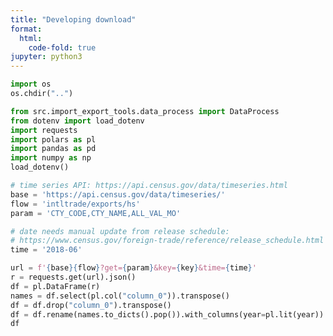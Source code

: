 ```yaml
---
title: "Developing download"
format:
  html:
    code-fold: true
jupyter: python3
---
```


```python
import os
os.chdir("..")
```

```python
from src.import_export_tools.data_process import DataProcess
from dotenv import load_dotenv
import requests
import polars as pl
import pandas as pd
import numpy as np
load_dotenv()
```

```python
# time series API: https://api.census.gov/data/timeseries.html
base = 'https://api.census.gov/data/timeseries/'
flow = 'intltrade/exports/hs'
param = 'CTY_CODE,CTY_NAME,ALL_VAL_MO'

# date needs manual update from release schedule:
# https://www.census.gov/foreign-trade/reference/release_schedule.html
time = '2018-06' 


```

```python
url = f'{base}{flow}?get={param}&key={key}&time={time}'
r = requests.get(url).json()
df = pl.DataFrame(r)
names = df.select(pl.col("column_0")).transpose()
df = df.drop("column_0").transpose()
df = df.rename(names.to_dicts().pop()).with_columns(year=pl.lit(year))
df
```
